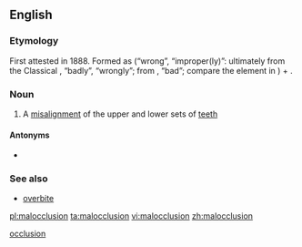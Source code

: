 ==English==

===Etymology===
First attested in 1888. Formed as {{term|mal-|lang=en}} (“wrong”, “improper(ly)”: ultimately from the Classical {{etyl|la|en}} {{term|male|lang=la}}, “badly”, “wrongly”; from {{term|malus|lang=la}}, “bad”; compare the {{term||ben-|lang=en}} element in {{term|benocclusion|lang=en}}) + {{term|occlusion||alignment of the teeth in closed jaws|lang=en}}.

===Noun===
{{wikipedia}}
{{en-noun}}

# {{context|dentistry|lang=en}} A [[misalignment]] of the upper and lower sets of [[teeth]]

====Antonyms====
* {{sense|misalignment of the upper and lower sets of teeth}} {{l/en|benocclusion}}

===See also===
* [[overbite]]

[[Category:English words prefixed with mal-|occlusion]]

[[pl:malocclusion]]
[[ta:malocclusion]]
[[vi:malocclusion]]
[[zh:malocclusion]]